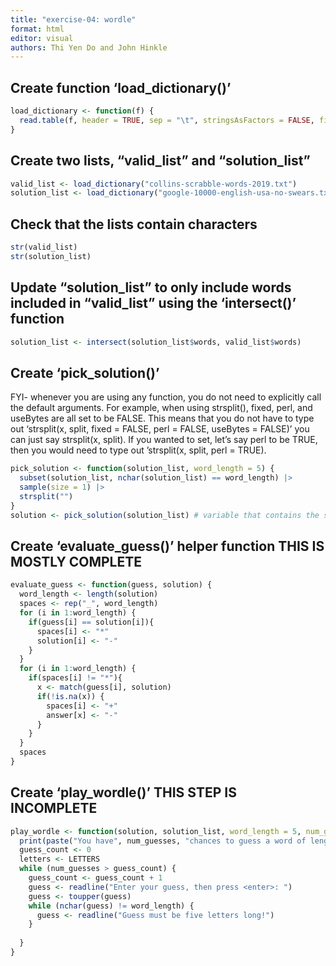 ```yaml
---
title: "exercise-04: wordle"
format: html
editor: visual
authors: Thi Yen Do and John Hinkle
---
```


## Create function 'load_dictionary()'

```r
load_dictionary <- function(f) {
  read.table(f, header = TRUE, sep = "\t", stringsAsFactors = FALSE, fill = TRUE)
}
```

## Create two lists, "valid_list" and "solution_list"

```r
valid_list <- load_dictionary("collins-scrabble-words-2019.txt")
solution_list <- load_dictionary("google-10000-english-usa-no-swears.txt")
```

## Check that the lists contain characters

```r
str(valid_list)
str(solution_list)
```

## Update "solution_list" to only include words included in "valid_list" using the 'intersect()' function

```r
solution_list <- intersect(solution_list$words, valid_list$words)
```

## Create 'pick_solution()'

FYI- whenever you are using any function, you do not need to explicitly call the default arguments. For example, when using strsplit(), fixed, perl, and useBytes are all set to be FALSE. This means that you do not have to type out 'strsplit(x, split, fixed = FALSE, perl = FALSE, useBytes = FALSE)' you can just say strsplit(x, split). If you wanted to set, let's say perl to be TRUE, then you would need to type out 'strsplit(x, split, perl = TRUE).

```r
pick_solution <- function(solution_list, word_length = 5) {
  subset(solution_list, nchar(solution_list) == word_length) |>
  sample(size = 1) |>
  strsplit("")
}
solution <- pick_solution(solution_list) # variable that contains the solution
```

## Create 'evaluate_guess()' helper function THIS IS MOSTLY COMPLETE

```r
evaluate_guess <- function(guess, solution) {
  word_length <- length(solution)
  spaces <- rep("_", word_length)
  for (i in 1:word_length) {
    if(guess[i] == solution[i]){
      spaces[i] <- "*"
      solution[i] <- "-"
    }
  }
  for (i in 1:word_length) {
    if(spaces[i] != "*"){
      x <- match(guess[i], solution)
      if(!is.na(x)) {
        spaces[i] <- "+"
        answer[x] <- "-"
      }
    }
  }
  spaces
}
```

## Create 'play_wordle()' THIS STEP IS INCOMPLETE

```r
play_wordle <- function(solution, solution_list, word_length = 5, num_guesses = 6) {
  print(paste("You have", num_guesses, "chances to guess a word of length", word_length))
  guess_count <- 0
  letters <- LETTERS
  while (num_guesses > guess_count) {
    guess_count <- guess_count + 1
    guess <- readline("Enter your guess, then press <enter>: ")
    guess <- toupper(guess)
    while (nchar(guess) != word_length) {
      guess <- readline("Guess must be five letters long!")
    }
    
  }
}
```
